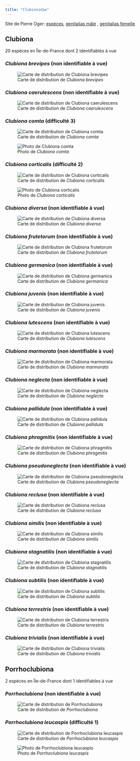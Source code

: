 ```yaml
---
title: "Clubionidae"
---
```


Site de Pierre Oger: [espèces](https://arachno.piwigo.com/index?/category/8-clubionidae), [genitalias mâle](https://arachno.piwigo.com/index?/tags/1431-_clubionidae_m) , [genitalias femelle](https://arachno.piwigo.com/index?/tags/1435-_clubionidae_f)



## Clubiona

20 espèces en Île-de-France dont 2 identifiables à vue



### *Clubiona brevipes* (non identifiable à vue)

![Carte de distribution de *Clubiona brevipes*](https://asfra.fr/Site/User_pages/Atlas/LR_ASFRA_Clubionidae_Clubiona%20brevipes_2022-03-10.jpeg)





### *Clubiona caerulescens* (non identifiable à vue)

![Carte de distribution de *Clubiona caerulescens*](https://asfra.fr/Site/User_pages/Atlas/LR_ASFRA_Clubionidae_Clubiona%20caerulescens_2022-03-10.jpeg)





### *Clubiona comta* (difficulté 3)

![Carte de distribution de *Clubiona comta*](https://asfra.fr/Site/User_pages/Atlas/LR_ASFRA_Clubionidae_Clubiona%20comta_2022-03-10.jpeg)

![Photo de *Clubiona comta*](chemin/vers/photo.jpg)



### *Clubiona corticalis* (difficulté 2)

![Carte de distribution de *Clubiona corticalis*](https://asfra.fr/Site/User_pages/Atlas/LR_ASFRA_Clubionidae_Clubiona%20corticalis_2022-03-10.jpeg)

![Photo de *Clubiona corticalis*](chemin/vers/photo.jpg)



### *Clubiona diversa* (non identifiable à vue)

![Carte de distribution de *Clubiona diversa*](https://asfra.fr/Site/User_pages/Atlas/LR_ASFRA_Clubionidae_Clubiona%20diversa_2022-03-10.jpeg)





### *Clubiona frutetorum* (non identifiable à vue)

![Carte de distribution de *Clubiona frutetorum*](https://asfra.fr/Site/User_pages/Atlas/LR_ASFRA_Clubionidae_Clubiona%20frutetorum_2022-03-10.jpeg)





### *Clubiona germanica* (non identifiable à vue)

![Carte de distribution de *Clubiona germanica*](https://asfra.fr/Site/User_pages/Atlas/LR_ASFRA_Clubionidae_Clubiona%20germanica_2022-03-10.jpeg)





### *Clubiona juvenis* (non identifiable à vue)

![Carte de distribution de *Clubiona juvenis*](https://asfra.fr/Site/User_pages/Atlas/LR_ASFRA_Clubionidae_Clubiona%20juvenis_2022-03-10.jpeg)





### *Clubiona lutescens* (non identifiable à vue)

![Carte de distribution de *Clubiona lutescens*](https://asfra.fr/Site/User_pages/Atlas/LR_ASFRA_Clubionidae_Clubiona%20lutescens_2022-03-10.jpeg)





### *Clubiona marmorata* (non identifiable à vue)

![Carte de distribution de *Clubiona marmorata*](https://asfra.fr/Site/User_pages/Atlas/LR_ASFRA_Clubionidae_Clubiona%20marmorata_2022-03-10.jpeg)





### *Clubiona neglecta* (non identifiable à vue)

![Carte de distribution de *Clubiona neglecta*](https://asfra.fr/Site/User_pages/Atlas/LR_ASFRA_Clubionidae_Clubiona%20neglecta_2022-03-10.jpeg)





### *Clubiona pallidula* (non identifiable à vue)

![Carte de distribution de *Clubiona pallidula*](https://asfra.fr/Site/User_pages/Atlas/LR_ASFRA_Clubionidae_Clubiona%20pallidula_2022-03-10.jpeg)





### *Clubiona phragmitis* (non identifiable à vue)

![Carte de distribution de *Clubiona phragmitis*](https://asfra.fr/Site/User_pages/Atlas/LR_ASFRA_Clubionidae_Clubiona%20phragmitis_2022-03-10.jpeg)





### *Clubiona pseudoneglecta* (non identifiable à vue)

![Carte de distribution de *Clubiona pseudoneglecta*](https://asfra.fr/Site/User_pages/Atlas/LR_ASFRA_Clubionidae_Clubiona%20pseudoneglecta_2022-03-10.jpeg)





### *Clubiona reclusa* (non identifiable à vue)

![Carte de distribution de *Clubiona reclusa*](https://asfra.fr/Site/User_pages/Atlas/LR_ASFRA_Clubionidae_Clubiona%20reclusa_2022-03-10.jpeg)





### *Clubiona similis* (non identifiable à vue)

![Carte de distribution de *Clubiona similis*](https://asfra.fr/Site/User_pages/Atlas/LR_ASFRA_Clubionidae_Clubiona%20similis_2022-03-10.jpeg)





### *Clubiona stagnatilis* (non identifiable à vue)

![Carte de distribution de *Clubiona stagnatilis*](https://asfra.fr/Site/User_pages/Atlas/LR_ASFRA_Clubionidae_Clubiona%20stagnatilis_2022-03-10.jpeg)





### *Clubiona subtilis* (non identifiable à vue)

![Carte de distribution de *Clubiona subtilis*](https://asfra.fr/Site/User_pages/Atlas/LR_ASFRA_Clubionidae_Clubiona%20subtilis_2022-03-10.jpeg)





### *Clubiona terrestris* (non identifiable à vue)

![Carte de distribution de *Clubiona terrestris*](https://asfra.fr/Site/User_pages/Atlas/LR_ASFRA_Clubionidae_Clubiona%20terrestris_2022-03-10.jpeg)





### *Clubiona trivialis* (non identifiable à vue)

![Carte de distribution de *Clubiona trivialis*](https://asfra.fr/Site/User_pages/Atlas/LR_ASFRA_Clubionidae_Clubiona%20trivialis_2022-03-10.jpeg)





## Porrhoclubiona

2 espèces en Île-de-France dont 1 identifiables à vue



### *Porrhoclubiona* (non identifiable à vue)

![Carte de distribution de *Porrhoclubiona*](https://asfra.fr/Site/User_pages/Atlas/LR_ASFRA_Clubionidae_Porrhoclubiona_2022-03-10.jpeg)





### *Porrhoclubiona leucaspis* (difficulté 1)

![Carte de distribution de *Porrhoclubiona leucaspis*](https://asfra.fr/Site/User_pages/Atlas/LR_ASFRA_Clubionidae_Porrhoclubiona%20leucaspis_2022-03-10.jpeg)

![Photo de *Porrhoclubiona leucaspis*](chemin/vers/photo.jpg)



